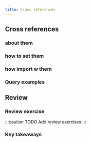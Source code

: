 ```yaml
---
title: Cross references
---
```


## Cross references

###  about them

### how to set them

### how import w them

### Query examples

## <i class="fa-solid fa-square-chevron-right"></i> Review

### <i class="fa-solid fa-pen-to-square"></i> Review exercise

:::caution TODO
Add review exercises
:::

### <i class="fa-solid fa-lightbulb-on"></i> Key takeaways


<DocsFeedback/>